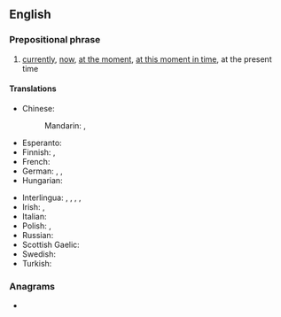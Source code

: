 ==English==

===Prepositional phrase===
{{en-prep phrase}}

# [[currently]], [[now]], [[at the moment]], [[at this moment in time]], at the present time

====Translations====
{{trans-top|currently}}
* Chinese:
*: Mandarin: {{t+|cmn|现在}}, {{t+|cmn|当前}}
* Esperanto: {{t|eo|estantece}}
* Finnish: {{t+|fi|parhaillaan}}, {{t|fi|tällä hetkellä}}
* French: {{t+|fr|à présent}}
* German: {{t+|de|momentan}}, {{t+|de|aktuell}}, {{t+|de|gegenwärtig}}
* Hungarian: {{t+|hu|jelenleg}}
{{trans-mid}}
* Interlingua: {{t|ia|al presente}}, {{t|ia|currentemente}}, {{t|ia|ora}}, {{t|ia|in iste momento}}, {{t|ia|nunc}}
* Irish: {{t|ga|faoi láthair}}, {{t|ga|adrásta}} {{qualifier|literary}}
* Italian: {{t|it|al momento}}
* Polish: {{t+|pl|obecnie}}, {{t+|pl|aktualnie}}
* Russian: {{t+|ru|теперь}}
* Scottish Gaelic: {{t|gd|an latha an-diugh}}
* Swedish: {{t+|sv|för närvarande}}
* Turkish: {{t|tr|şu an}}
{{trans-bottom}}

===Anagrams===
* {{anagrams|en|a=aeenprstt|patenters|patteners|repatents}}